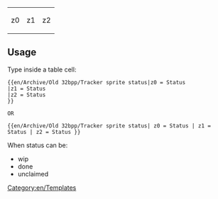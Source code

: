 <includeonly>
<table style="width:100%; text-align: center;"><tr>
<td style="background:{{#switch: z0 
 | WIP | Wip | wip = #FFEE88; 
 | Done | done = #006600
 | #default = #888888;}}">z0</td>
<td style="background:{{#switch: z0 
 | wip = #FFEE88; 
 | done = #006600
 | #default = #888888;}}">z1</td>
<td style="background:{{#switch: z0 
 | wip = #FFEE88; 
 | done = #006600
 | #default = #888888;}}">z2</td>
</tr></table></includeonly><noinclude>

==Usage==

Type inside a table cell:

<pre>{{en/Archive/Old 32bpp/Tracker sprite status|z0 = Status
|z1 = Status
|z2 = Status
}}

OR

{{en/Archive/Old 32bpp/Tracker sprite status| z0 = Status | z1 = Status | z2 = Status }}
</pre>

When status can be:
* wip
* done
* unclaimed

[[Category:en/Templates]]</noinclude>